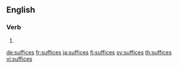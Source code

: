 ==English==

===Verb===
{{head|en|verb form}}

# {{en-third-person singular of|suffice}}

[[de:suffices]]
[[fr:suffices]]
[[ja:suffices]]
[[fi:suffices]]
[[sv:suffices]]
[[th:suffices]]
[[vi:suffices]]